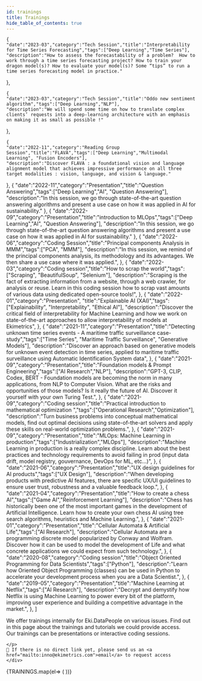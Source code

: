 ```yaml
---
id: trainings
title: Trainings
hide_table_of_contents: true
---
```





    {
    "date":"2023-03","category":"Tech Session","title":"Interpretability for Time Series Forecasting","tags":["Deep Learning","Time Series"],
    "description":"How to assess the forecastability of a problem?	How to work through a time series forecasting project? How to train your dragon model(s)? How to evaluate your model(s)? Some “tips” to run a time series forecasting model in practice."
  },  
    
    
    {
    "date":"2023-03","category":"Tech Session","title":"Oddo new sentiment algorithm","tags":["Deep Learning","NLP"],
    "description":"We will spend some time on how to translate complex clients’ requests into a deep-learning architecture with an emphasis on making it as small as possible !"
  },
    
    
    {
    "date":"2022-11","category":"Reading Group Session","title":"FLAVA","tags":["Deep Learning","Multimodal Learning", "Fusion Encoders"],
    "description":"Discover FLAVA : a foundational vision and language alignment model that achieves impressive performance on all three target modalities : vision, language, and vision & language."
  },
  {
    "date":"2022-11","category":"Presentation","title":"Question Answering","tags":["Deep Learning","AI", "Question Answering"],
    "description":"In this session, we go through state-of-the-art question answering algorithms and present a use case on how it was applied in AI for sustainability."
  },
  {
    "date":"2022-09","category":"Presentation","title":"introduction to MLOps","tags":["Deep Learning","AI", "Question Answering"],
    "description":"In this session, we go through state-of-the-art question answering algorithms and present a use case on how it was applied in AI for sustainability."
  },
  {
    "date":"2022-06","category":"Coding Session","title":"Principal components Analysis in MMM","tags":["PCA", "MMM"],
    "description":"In this session, we remind of the principal components analysis, its methodology and its advantages. We then share a use case where it was applied.",
  },
  {
    "date":"2022-03","category":"Coding session","title":"How to scrap the world","tags":["Scraping", "BeautifulSoup", "Selenium"],
    "description":"Scraping is the fact of extracting information from a website, through a web crawler, for analysis or reuse. Learn in this coding session how to scrap vast amounts of various data using dedicated open-source tools!",
  },
  {
    "date":"2022-01","category":"Presentation", "title":"Explainable AI (XAI)","tags":["Explainability", "Interpretability", "Ethical AI"],
    "description":"Discover the critical field of interpretability for Machine Learning and how we work on state-of-the-art approaches to allow interpretability of models at Ekimetrics",
  },
  {
    "date":"2021-11","category":"Presentation","title":"Detecting unknown time series events - A maritime traffic surveillance case-study","tags":["Time Series", "Maritime Traffic Surveillance", "Generative Models"],
    "description":"Discover an approach based on generative models for unknown event detection in time series, applied to maritime traffic surveillance using Automatic Identification System data",
  },
  {
    "date":"2021-09","category":"Presentation","title":"Foundation models & Prompt Engineering","tags":["AI Research","NLP"],
    "description":"GPT-3, CLIP, Codex, BERT - Foundation models are becoming the norm in many applications, from NLP to Computer Vision. What are the risks and opportunities of those models? Is it really the future of AI. Discover it yourself with your own Turing Test.",
  },
  {
    "date":"2021-09","category":"Coding session","title":"Practical introduction to mathematical optimization ","tags":["Operational Research","Optimization"],
    "description":"Turn business problems into conceptual mathematical models, find out optimal decisions using state-of-the-art solvers and apply these skills on real-world optimization problems.",
  },
  {
    "date":"2021-09","category":"Presentation","title":"MLOps: Machine Learning in production","tags":["Industrialization","MLOps"],
    "description":"Machine Learning in production is a really complex discipline. Learn about the best practices and technology requirements to avoid failing in prod (input data drift, model registry, gouvernance, DevOps for ML, etc...)",
  },
  {
    "date":"2021-06","category":"Presentation","title":"UX design guidelines for AI products","tags":["UX Design"],
    "description":"When developing products with predictive AI features, there are specific UX/UI guidelines to ensure user trust, robustness and a valuable feedback loop.",
  },
  {
    "date":"2021-04","category":"Presentation","title":"How to create a chess AI","tags":["Game AI","Reinforcement Learning"],
    "description":"Chess has historically been one of the most important games in the development of Artificial Intelligence. Learn how to create your own chess AI using tree search algorithms, heuristics and Machine Learning.",
  },
  {
    "date":"2021-01","category":"Presentation","title":"Cellular Automata & Artificial Life","tags":["AI Research"],
    "description":"Cellular Automata are a programming discrete model popularized by Conway and Wolfram. Discover how it can be used to model the development of Life and what concrete applications we could expect from such technology.",
  },
  {
    "date":"2020-08","category":"Coding session","title":"Object Oriented Programming for Data Scientists","tags":["Python"],
    "description":"Learn how Oriented Object Programming (classes) can be used in Python to accelerate your development process when you are a Data Scientist.",
  },
  {
    "date":"2019-05","category":"Presentation","title":"Machine Learning at Netflix","tags":["AI Research"],
    "description":"Decrypt and demystify how Netflix is using Machine Learning to power every bit of the platform, improving user experience and building a competitive advantage in the market.",
  },
]





<div class="row">
    <div class="col col--12">
    <p>
    We offer trainings internally for Eki.DataPeople on various issues. Find out in this page about the <span className="gold">trainings and tutorials we could provide access</span>.<br/>
    Our trainings can be <span className="gold">presentations</span> or <span className="gold">interactive coding sessions.</span><br/>
    
    </p>
    📢 If there is no direct link yet, please send us an <a href="mailto:inno@ekimetrics.com">email</a> to request access 
    </div>
</div>

<section>
<div class="row">
    {TRAININGS.map(el=> (
    <ShortCard category={el["category"]} date={el["date"]} title={el["title"]} tags={el["tags"]} description={el["description"]} href={el["href"]}/>
    ))}

</div>
</section>
